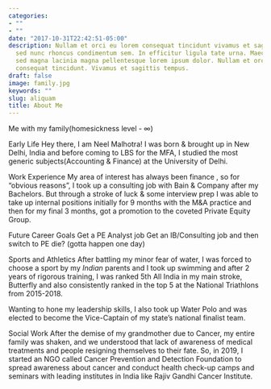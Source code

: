 ```yaml
---
categories:
- ""
- ""
date: "2017-10-31T22:42:51-05:00"
description: Nullam et orci eu lorem consequat tincidunt vivamus et sagittis magna
  sed nunc rhoncus condimentum sem. In efficitur ligula tate urna. Maecenas massa
  sed magna lacinia magna pellentesque lorem ipsum dolor. Nullam et orci eu lorem
  consequat tincidunt. Vivamus et sagittis tempus.
draft: false
image: family.jpg
keywords: ""
slug: aliquam
title: About Me
---
```


Me with my family(homesickness level - ∞)

Early Life
Hey there, I am Neel Malhotra! I was born & brought up in New Delhi, India and before coming to LBS for the MFA, I studied the most generic subjects(Accounting & Finance) at the University of Delhi.

Work Experience
My area of interest has always been finance , so for "obvious reasons", I took up a consulting job with Bain & Company after my Bachelors. But through a stroke of luck & some interview prep I was able to take up internal positions initially for 9 months with the M&A practice and then for my final 3 months, got a promotion to the coveted Private Equity Group.

Future Career Goals
Get a PE Analyst job
Get an IB/Consulting job and then switch to PE
die? (gotta happen one day)

Sports and Athletics
After battling my minor fear of water, I was forced to choose a sport by my *Indian* parents and I took up swimming and after 2 years of rigorous training, I was ranked 5th All India in my main stroke, Butterfly and also consistently ranked in the top 5 at the National Triathlons from 2015-2018.

Wanting to hone my leadership skills, I also took up Water Polo and was elected to become the Vice-Captain of my state’s national finalist team.

Social Work
After the demise of my grandmother due to Cancer, my entire family was shaken, and we understood that lack of awareness of medical treatments and people resigning themselves to their fate. So, in 2019, I started an NGO called Cancer Prevention and Detection Foundation to spread awareness about cancer and conduct health check-up camps and seminars with leading institutes in India like Rajiv Gandhi Cancer Institute.
